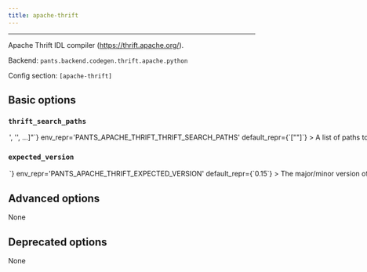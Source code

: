 ```yaml
---
title: apache-thrift
---
```



---

Apache Thrift IDL compiler (https://thrift.apache.org/).

Backend: <span className="color--primary">`pants.backend.codegen.thrift.apache.python`</span>

Config section: <span className="color--primary">`[apache-thrift]`</span>

<span className={styles.options}>

## Basic options

### `thrift_search_paths`

<Option
  cli_repr={`--apache-thrift-thrift-search-paths="['<str>', '<str>', ...]"`}
  env_repr='PANTS_APACHE_THRIFT_THRIFT_SEARCH_PATHS'
  default_repr={`["<PATH>"]`}
>
A list of paths to search for Thrift.

Specify absolute paths to directories with the `thrift` binary, e.g. `/usr/bin`. Earlier entries will be searched first.

The special string `"<PATH>"` will expand to the contents of the PATH env var.

</Option>

### `expected_version`

<Option
  cli_repr={`--apache-thrift-expected-version=<str>`}
  env_repr='PANTS_APACHE_THRIFT_EXPECTED_VERSION'
  default_repr={`0.15`}
>
The major/minor version of Apache Thrift that you are using, such as `0.15`.

Pants will only use Thrift binaries from `--thrift-search-paths` that have the expected version, and it will error if none are found.

Do not include the patch version.

</Option>

## Advanced options

None

## Deprecated options

None

</span>
